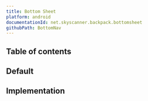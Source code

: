 ```yaml
---
title: Bottom Sheet
platform: android
documentationId: net.skyscanner.backpack.bottomsheet
githubPath: BottomNav
---
```





## Table of contents

## Default

<AndroidComponentScreenshots
  lightMode={screenshotDefault}
  darkMode={screenshotDefaultDm}
  altText="Android bottom sheet" />

## Implementation

<Readme file={readme} />
